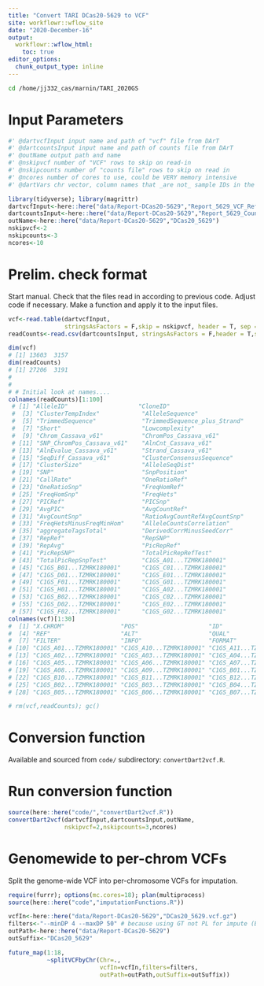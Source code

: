 ```yaml
---
title: "Convert TARI DCas20-5629 to VCF"
site: workflowr::wflow_site
date: "2020-December-16"
output: 
  workflowr::wflow_html:
    toc: true
editor_options:
  chunk_output_type: inline
---
```


```bash
cd /home/jj332_cas/marnin/TARI_2020GS
```

# Input Parameters
```r
#' @dartvcfInput input name and path of "vcf" file from DArT
#' @dartcountsInput input name and path of counts file from DArT
#' @outName output path and name
#' @nskipvcf number of "VCF" rows to skip on read-in
#' @nskipcounts number of "counts file" rows to skip on read in
#' @ncores number of cores to use, could be VERY memory intensive
#' @dartVars chr vector, column names that _are not_ sample IDs in the read-counts file. I use this internally to assign the sampleIDs in the VCF file

library(tidyverse); library(magrittr)
dartvcfInput<-here::here("data/Report-DCas20-5629","Report_5629_VCF_Ref_Version6.txt")
dartcountsInput<-here::here("data/Report-DCas20-5629","Report_5629_Counts_Ref_Version6.csv")
outName<-here::here("data/Report-DCas20-5629","DCas20_5629")
nskipvcf<-2 
nskipcounts<-3
ncores<-10
```

# Prelim. check format

Start manual. Check that the files read in according to previous code. Adjust code if necessary. Make a function and apply it to the input files.

```r
vcf<-read.table(dartvcfInput,
                stringsAsFactors = F,skip = nskipvcf, header = T, sep = "\t", comment.char = "")
readCounts<-read.csv(dartcountsInput, stringsAsFactors = F,header = T,skip=nskipcounts)

dim(vcf)
# [1] 13603  3157
dim(readCounts)
# [1] 27206  3191
# 
# 
# # Initial look at names....
colnames(readCounts)[1:100]
 # [1] "AlleleID"                    "CloneID"                    
 #  [3] "ClusterTempIndex"            "AlleleSequence"             
 #  [5] "TrimmedSequence"             "TrimmedSequence_plus_Strand"
 #  [7] "Short"                       "Lowcomplexity"              
 #  [9] "Chrom_Cassava_v61"           "ChromPos_Cassava_v61"       
 # [11] "SNP_ChromPos_Cassava_v61"    "AlnCnt_Cassava_v61"         
 # [13] "AlnEvalue_Cassava_v61"       "Strand_Cassava_v61"         
 # [15] "SeqDiff_Cassava_v61"         "ClusterConsensusSequence"   
 # [17] "ClusterSize"                 "AlleleSeqDist"              
 # [19] "SNP"                         "SnpPosition"                
 # [21] "CallRate"                    "OneRatioRef"                
 # [23] "OneRatioSnp"                 "FreqHomRef"                 
 # [25] "FreqHomSnp"                  "FreqHets"                   
 # [27] "PICRef"                      "PICSnp"                     
 # [29] "AvgPIC"                      "AvgCountRef"                
 # [31] "AvgCountSnp"                 "RatioAvgCountRefAvgCountSnp"
 # [33] "FreqHetsMinusFreqMinHom"     "AlleleCountsCorrelation"    
 # [35] "aggregateTagsTotal"          "DerivedCorrMinusSeedCorr"   
 # [37] "RepRef"                      "RepSNP"                     
 # [39] "RepAvg"                      "PicRepRef"                  
 # [41] "PicRepSNP"                   "TotalPicRepRefTest"         
 # [43] "TotalPicRepSnpTest"          "C1GS_A01...TZMRK180001"     
 # [45] "C1GS_B01...TZMRK180001"      "C1GS_C01...TZMRK180001"     
 # [47] "C1GS_D01...TZMRK180001"      "C1GS_E01...TZMRK180001"     
 # [49] "C1GS_F01...TZMRK180001"      "C1GS_G01...TZMRK180001"     
 # [51] "C1GS_H01...TZMRK180001"      "C1GS_A02...TZMRK180001"     
 # [53] "C1GS_B02...TZMRK180001"      "C1GS_C02...TZMRK180001"     
 # [55] "C1GS_D02...TZMRK180001"      "C1GS_E02...TZMRK180001"     
 # [57] "C1GS_F02...TZMRK180001"      "C1GS_G02...TZMRK180001" 
colnames(vcf)[1:30]
#  [1] "X.CHROM"                "POS"                    "ID"                    
#  [4] "REF"                    "ALT"                    "QUAL"                  
#  [7] "FILTER"                 "INFO"                   "FORMAT"                
# [10] "C1GS_A01...TZMRK180001" "C1GS_A10...TZMRK180001" "C1GS_A11...TZMRK180001"
# [13] "C1GS_A02...TZMRK180001" "C1GS_A03...TZMRK180001" "C1GS_A04...TZMRK180001"
# [16] "C1GS_A05...TZMRK180001" "C1GS_A06...TZMRK180001" "C1GS_A07...TZMRK180001"
# [19] "C1GS_A08...TZMRK180001" "C1GS_A09...TZMRK180001" "C1GS_B01...TZMRK180001"
# [22] "C1GS_B10...TZMRK180001" "C1GS_B11...TZMRK180001" "C1GS_B12...TZMRK180001"
# [25] "C1GS_B02...TZMRK180001" "C1GS_B03...TZMRK180001" "C1GS_B04...TZMRK180001"
# [28] "C1GS_B05...TZMRK180001" "C1GS_B06...TZMRK180001" "C1GS_B07...TZMRK180001"

# rm(vcf,readCounts); gc()
```

# Conversion function

Available and sourced from `code/` subdirectory: `convertDart2vcf.R`.

# Run conversion function
```r
source(here::here("code/","convertDart2vcf.R"))
convertDart2vcf(dartvcfInput,dartcountsInput,outName,
                nskipvcf=2,nskipcounts=3,ncores)
```

# Genomewide to per-chrom VCFs

Split the genome-wide VCF into per-chromosome VCFs for imputation.

```r
require(furrr); options(mc.cores=18); plan(multiprocess)
source(here::here("code","imputationFunctions.R"))

vcfIn<-here::here("data/Report-DCas20-5629","DCas20_5629.vcf.gz")
filters<-"--minDP 4 --maxDP 50" # because using GT not PL for impute (Beagle5)
outPath<-here::here("data/Report-DCas20-5629")
outSuffix<-"DCas20_5629"

future_map(1:18,
           ~splitVCFbyChr(Chr=.,
                          vcfIn=vcfIn,filters=filters,
                          outPath=outPath,outSuffix=outSuffix))
```

